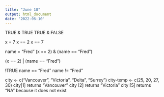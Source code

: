 ```yaml
---
title: "June 10"
output: html_document
date: '2022-06-10'
---
```


<!-- comment function: Command + shift + C 
     run line function: command + return -->

<!-- Operators -->
TRUE & TRUE <!-- "&" functions like AND in CPSC121 -->
TRUE & FALSE

<!-- note: lowercase text makes objects. UPPERCASE is value -->

<!-- == means "enquiry into the data. Not "equal to." Issa boolean operator -->
<!-- "<-" or "=" means instantiate the object. manifests a new thing -->
x = 7 <!-- aka x <- 2 -->
x == 2 <!-- returns TRUE. Because x is indeed =  -->
x == 7 <!-- returns false. Because x does not = 7. -->

<!-- Using == and & together -->
name = "Fred"
(x == 2) & (name == "Fred") <!-- note that brackets are not necessary to R syntax but it helps look understandable -->

<!-- "|" means "OR" like in CPSC121 -->
(x == 2) | (name == "Fred")

<!-- "!" is NOT boolean operator -->
!TRUE <!-- returns FALSE -->
name == "Fred" <!-- return FALSE -->
name != "Fred" <!-- returns TRUE -->

<!-- Vectors: a collection of data. Like an array in Java. -->
city <- c("Vancouver", "Victoria", "Delta", "Surrey") <!-- note this syntax structure. the c(..) is important-->
                                                      <!-- Each data piece has a index number. That is their place in line. -->
city-temp <- c(25, 20, 27, 30) <!-- 
                                                      
<!-- Extracting a data point:  -->
city[1] returns "Vancouver"
city [2] returns "Victoria"
city [5] returns "NA" because it does not exist